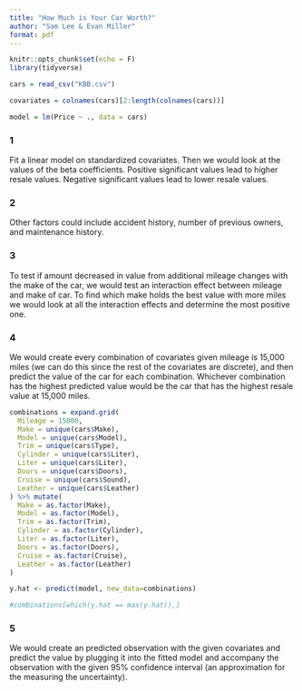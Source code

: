 ---
title: "How Much is Your Car Worth?"
author: "Sam Lee & Evan Miller"
format: pdf
---

```{r setup, include=FALSE}
knitr::opts_chunk$set(echo = F)
library(tidyverse)

cars = read_csv("KBB.csv")

covariates = colnames(cars)[2:length(colnames(cars))]

model = lm(Price ~ ., data = cars)
```

### 1

Fit a linear model on standardized covariates. Then we would look at the values of the beta coefficients. Positive significant values lead to higher resale values. Negative significant values lead to lower resale values. 

### 2

Other factors could include accident history, number of previous owners, and maintenance history.

### 3

To test if amount decreased in value from additional mileage changes with the make of the car, we would test an interaction effect between mileage and make of car. To find which make holds the best value with more miles we would look at all the interaction effects and determine the most positive one. 

### 4

We would create every combination of covariates given mileage is 15,000 miles (we can do this since the rest of the covariates are discrete), and then predict the value of the car for each combination. Whichever combination has the highest predicted value would be the car that has the highest resale value at 15,000 miles.

```{r combinations}
combinations = expand.grid(
  Mileage = 15000,
  Make = unique(cars$Make),
  Model = unique(cars$Model),
  Trim = unique(cars$Type),
  Cylinder = unique(cars$Liter),
  Liter = unique(cars$Liter),
  Doors = unique(cars$Doors),
  Cruise = unique(cars$Sound),
  Leather = unique(cars$Leather)
) %>% mutate(
  Make = as.factor(Make),
  Model = as.factor(Model),
  Trim = as.factor(Trim),
  Cylinder = as.factor(Cylinder),
  Liter = as.factor(Liter),
  Doors = as.factor(Doors),
  Cruise = as.factor(Cruise),
  Leather = as.factor(Leather)
)

y.hat <- predict(model, new_data=combinations)

#combinations[which(y.hat == max(y.hat)),]
```

### 5

We would create an predicted observation with the given covariates and predict the value by plugging it into the fitted model and accompany the observation with the given 95% confidence interval (an approximation for the measuring the uncertainty). 
